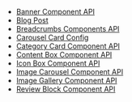 - [Banner Component API](https://github.com/js-template/padma/issues/67)
- [Blog Post](https://github.com/js-template/padma/issues/57)
- [Breadcrumbs Components API](https://github.com/js-template/padma/issues/64)
- [Carousel Card Config](https://github.com/js-template/padma/issues/70)
- [Category Card Component API](https://github.com/js-template/padma/issues/65)
- [Content Box Component API](https://github.com/js-template/padma/issues/68)
- [Icon Box Component API](https://github.com/js-template/padma/issues/60)
- [Image Carousel Component API](https://github.com/js-template/padma/issues/69)
- [Image Gallery Component API](https://github.com/js-template/padma/issues/71)
- [Review Block Component API](https://github.com/js-template/padma/issues/66)
